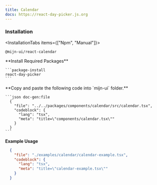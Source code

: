 ```yaml
---
title: Calendar
docs: https://react-day-picker.js.org
---
```



<ComponentPreview>
  <CalendarExample />
</ComponentPreview>

### Installation

<InstallationTabs items={["Npm", "Manual"]}>
  <InstallationTabsContent value="Npm">
  ```package-install
  @mijn-ui/react-calendar
  ```
  </InstallationTabsContent>
  <InstallationTabsContent value="Manual">
  <Steps>
  <Step>
    **Install Required Packages**

    ```package-install
    react-day-picker
    ```

  </Step>

  <Step>
    **Copy and paste the following code into  `mijn-ui` folder.**

    ```json doc-gen:file
      {
        "file": "../../packages/components/calendar/src/calendar.tsx",
        "codeblock": {
          "lang": "tsx",
          "meta": "title=\"components/calendar.tsx\""
        }
      }
    ```
  </Step>
</Steps>
</InstallationTabsContent>
</InstallationTabs>

**Example Usage**

```json doc-gen:file
  {
    "file": "./examples/calendar/calendar-example.tsx",
    "codeblock": {
      "lang": "tsx",
      "meta": "title=\"calendar-example.tsx\""
    }
  }
```